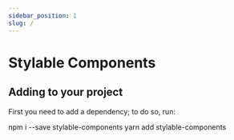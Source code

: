 ```yaml
---
sidebar_position: 1
slug: /
---
```



# Stylable Components

## Adding to your project

First you need to add a dependency; to do so, run:

<Tabs groupId="node-package-manager">
    <TabItem value="npm" label="npm">
        <CodeBlock language="bash">
            npm i --save stylable-components
        </CodeBlock>
    </TabItem>
    <TabItem value="yarn" label="yarn">
        <CodeBlock language="bash">
            yarn add stylable-components
        </CodeBlock>
    </TabItem>
</Tabs>
